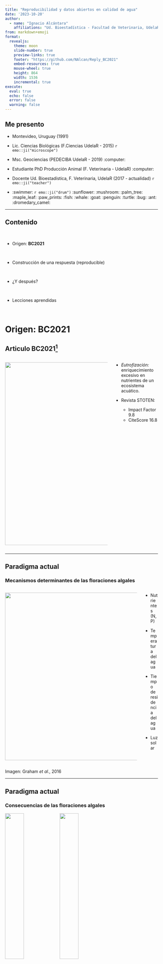 ```yaml
---
title: "Reproducibilidad y datos abiertos en calidad de agua"
date: '2023-10-20'
author:
  - name: "Ignacio Alcántara"
    affiliations: "Ud. Bioestadística - Facultad de Veterinaria, UdelaR"
from: markdown+emoji
format:
  revealjs:
    theme: moon
    slide-number: true
    preview-links: true
    footer: "https://github.com/NAlcan/Reply_BC2021"
    embed-resources: true
    mouse-wheel: true
    height: 864
    width: 1536
    incremental: true
execute: 
  eval: true
  echo: false
  error: false
  warning: false
---
```


## Me presento

* Montevideo, Uruguay (1991)

* Lic. Ciencias Biológicas (F.Ciencias UdelaR - 2015) `r emo::ji("microscope")`

* Msc. Geociencias (PEDECIBA UdelaR - 2019) :computer:

* Estudiante PhD Producción Animal (F. Veterinaria - UdelaR) :computer:

* Docente Ud. Bioestadística, F. Veterinaria, UdelaR (2017 - actualidad) `r emo::ji("teacher")`

* :swimmer: `r emo::ji("drum")` :sunflower: :mushroom: :palm_tree: :maple_leaf: :paw_prints: :fish: :whale: :goat: :penguin: :turtle: :bug: :ant: :dromedary_camel:


---


## Contenido

<br/>

* Origen: __BC2021__

<br/>

* Construcción de una respuesta (reproducible)

<br/>

* ¿Y después?


<br/>

* Lecciones aprendidas

<br/>



# Origen: __BC2021__

##  Articulo BC2021^[Beretta-Blanco, A., & Carrasco-Letelier, L. (2021). Relevant factors in the eutrophication of the Uruguay River and the Río Negro. Science of the Total Environment, 761, 143299.]

:::: {.columns}

::: {.column width="70%"}
![](img/01_portada_bc.png){.absolute top=150 left=50 width="900" height="600"}
:::

::: {.column width="30%"}

* _Eutrofización:_ enriquecimiento excesivo en nutrientes de un ecosistema acuático.


* Revista STOTEN: 
  - Impact Factor 9.8
  - CiteScore 16.8
:::

::::


---

## Paradigma actual

### Mecanismos determinantes de las floraciones algales



:::: {.columns}

::: {.column width="90%"}

![](img/02_cyanohabs_factors.png){.incremental top=450 left=50 width="1400" height="550"}
:::

::: {.column width="10%"}


+ Nutrientes (N,P)

+ Temperatura del agua

+ Tiempo de residencia del agua

+ Luz solar
:::

::::

:::{.footer}

Imagen: Graham _et al_., 2016

:::

---

## Paradigma actual

### Consecuencias de las floraciones algales

![](img/03_ciano1.jpg){.absolute top=50 left=1050 width="35%"}
![](img/03_ciano2.jpg){.absolute top=450 left=1050 width="35%"}

* Pérdida de Biodiversidad

* Anoxia

* Olor y sabor en el agua

* Cianotoxinas

* Aumento de pH

![The Biology of Lakes and Ponds (1998)](img/04_ph_cycle.png){.fragment left=0 width="35%"}

---

##  Principales conclusiones en BC2021


* El pH, la conductividad eléctrica($EC_{w}$) y la temperatura (T) modulan los niveles de microalgas (_Chl-a_).

* La __reducción de las emisiones de fósforo agrícola__ a los ríos no evitaría los altos niveles de _Chl-a_

* __La sustitución de la agricultura por pradera natural no evitaría las floraciones algales__

* __La floraciones algales en Uruguay son impulsadas por el Cambio Climático__

![](img/01_portada_bc.png){.absolute bottom=0 right=50 width="40%"}

---

## Evidencia nacional


![](img/evidencia_nacion.png){.r-stretch}


# El peso de la evidencia para una afirmación extraordinaria debe ser proporcional a su rareza  {background-color="#f4dbba"}

_Pierre-Simon Laplace_



##  Articulo de BC2021

### Metodología


![](img/05_GA_bc2021.png){.absolute left=800 top=150 width="60%"}


:::: {.columns}

::: {.column width="40%"}

* Datos Públicos de calidad de agua (OAN - Min. Ambiente)

* Dos ríos de Uy para entrenar una red neuronal (NNet)

* Validaron NNet con un tercer río

* Predicen concentración de algas (_Chl-a_) simulando distintos usos del suelo

* "NNet herramienta libre de sesgo para determinar la influencia de variables sobre el fenómeno"

:::

::::

---

## Reacción de la comunidad "Limnológica"

1. Organizarse frente a un "enemigo común"

<br/>

2. Escribir al editor de la revista resaltando algunos de los errores conceptuales 
  + R: <span style="color:orange">"Escriban un réplica al artículo original"<span/>

<br/>

3. Diversas propuestas de como debía realizarse un "adecuado" análisis de la información




# Construcción de una respuesta



## Datos: Observatorio Ambiental Nacional (2021)


* Repositorio de datos públicos de calidad de Agua en Uruguay

* Programas de monitoreo no estandarizados a nivel país

* Fácil selección y descarga de archivos en formato _.csv_ o _.xls_

* Pobre documentación y metadata

![](img/06_OAN_stations.png){.absolute width="30%"}
![](img/06_Oan_datos.png){.absolute left=700 width="65%"}

---

## Del análisis propio a la respuesta

* Los datos de origen presentaban ciertas inconsistencias o artefactos que había que tomar decisiones claras

* Pero en BC2021 no se hacia mención alguna a estas particularidades

* Y cuando se aclaraban no coincidían con nuestros resultados

* ![](img/08_outliers.png){.absolute left=0 width="50%"}

* ![](img/08_outliers2.png){.absolute right=50 width="30%"}

---

## Construcción de una respuesta (reproducible)

* __Reproducibilidad:__ <span style="color:orange">Trabajo que puede ser __revisado y recreado__ de forma __independiente__ utilizando los __mismos__ datos y/o análisis publicados por los autores originales




![](img/07_reproducibility.png){.fragment width="600" height="300"}

::: {.footnote}
White et al., 2013; Culina et al., 2020
:::

---

## Ejemplo recreando la Figura 2


```r
#| include: false
source(here::here("1.Codigo/Data_analysis.R"))
```

```r
#| out-width: "85%"
plots_juntos3
```


<!-- ![](img/07_patchwork.png){.absolute top=100 width="10%" right=0} -->
<!-- ![](img/07_ggplot2.png){.absolute top=300 width="10%" right=0} -->

---

## Ejemplo recreando la Figura 2


:::: {.columns}

::: {.column width="50%"}
```r

wrap_plots( (fig3d + 
              labs(title = "BC2021")),
            (fig3_ph + 
              labs(title = "Our analysis") +
              theme(text = element_text(size = 24))),
           ncol = 2)
```
:::

::: {.column width="50%}

```r

wrap_plots( (fig3e +
               labs(title = "BC2021")),
            (fig3_sst +
               labs(title = "Our analysis") +
              theme(text = element_text(size = 24))),
            ncol = 2)
```

:::

::::

---

## Sesgo de selección de sitios para análisis

```r
#| out-width: 80%
knitr::include_graphics(here::here("3.Resultados/map_siterivers_svg.svg"))
```


<!-- ![](img/10_geouy.png){.absolute top=100 width="10%" right=0} -->
<!-- ![](img/10_mapsf.png){.absolute top=300 width="10%" right=0} -->


---

## Respondimos

![](img/09_reply.png){.absolute top=150 left=0 width="45%"}

![](img/09_grabs.png){.absolute bottom=100 left=700 width="65%"}


::: aside
Alcántara, I., Somma, A., Chalar, G., Fabre, A., Segura, A., Achkar, M., ... & García-Rodríguez, F. (2022). A reply to “Relevant factors in the eutrophication of the Uruguay River and the Río Negro”. Science of the Total Environment, 818, 151854.
:::


# ¿Y después?


## ¿Y después? :smiley:

![](img/10_ladiaria.png){.absolute top=100 left=0 height="90%"}


![](img/11_limnouy.jpg){.absolute top=100 left=900 height="90%"}


---

## ¿Y después? :pensive:

![](img/12_response_alc.png){.absolute width="45%"}

:::: {.columns}

::: {.column width="50%"}
:::

::: {.column width="50%"}

* Aclararon procedimientos con los datos $NA, > LD, \leq LC$ :+1:

* Reconocen "errores de edición gráfica" en figuras :+1:

* No responden a los cuestionamientos sobre la interpretación de la información :-1:

* Sostienen su interpretación de que el pH potencia el aumento de la _Chl-a_ :-1:
:::

::::

::: aside
Beretta-Blanco, A., & Carrasco-Letelier, L. (2022). Responses to Alcántara et al.'s (2021) comments. The Science of the total environment, 837, 155555.
:::

## El ciclo cientifico

* La ciencia no es una simple colección de "hechos y números", es una herramienta cognitiva


![](img/science_cycle.png){.absolute width="45%"}

:::: {.columns}

::: {.column}
:::

::: {.column}

* "La ciencia es _cómo_, no un _qué_, y mucho menos un _quién_" [Nogués 2018] {.r-fit}

:::

::::

---

## Publicaciones científicas en la era digital

* La revisión por pares ayuda a garantizar que la investigación publicada cumpla con los estándares mínimos de calidad científica


![](img/peerreview.gif){.absolute width="45%"}


* Dado que el conocimiento científico es acumulativo y se construye sobre sí mismo, la confianza en el sistema es particularmente importante


# Lecciones aprendidas



## Lecciones aprendidas

</br>

* Cambio de cultura: es posible una comunidad colaborativa

</br>

* Las editoriales siguen siendo un modelo de negocio

</br>

* "Un gran poder conlleva una gran responsabilidad"

</br>

* Animarse a hacer y aportar por más chiquites que seamos

---

## Reflexión {background-color="#f4dbba"}

</br>


* Reproducibilidad "material" vs "intelectual"

</br>

* ¿Cuántos trabajos con sesgos no tan evidentes se nos escaparán?


---

## Muchas Gracias 

::: {.nonincremental}

* Presentación realizada con `Quarto`

* Referencias

::: aside

+ Alcántara, I., Somma, A., Chalar, G., Fabre, A., Segura, A., Achkar, M., ... & García-Rodríguez, F. (2022). A reply to “Relevant factors in the eutrophication of the Uruguay River and the Río Negro”. Science of the Total Environment, 818, 151854.

+ Brönmark, C., & Hansson, L. A. (2017). The biology of lakes and ponds. Oxford university press.

+ Beretta-Blanco, A., & Carrasco-Letelier, L. (2021). Relevant factors in the eutrophication of the Uruguay River and the Río Negro. Science of the Total Environment, 761, 143299.

+ Beretta-Blanco, A., & Carrasco-Letelier, L. (2022). Responses to Alcántara et al.'s (2021) comments. The Science of the total environment, 837, 155555.

+ Culina, A., van den Berg, I., Evans, S., & Sánchez-Tójar, A. (2020). Low availability of code in ecology: A call for urgent action. PLoS Biology, 18(7), e3000763.

+ Graham, J. L., Dubrovsky, N. M., & Eberts, S. M. (2016). Cyanobacterial harmful algal blooms and US Geological Survey science capabilities. US Department of the Interior, US Geological Survey.

+ White, E. P., Baldridge, E., Brym, Z. T., Locey, K. J., McGlinn, D. J., & Supp, S. R. (2013). Nine simple ways to make it easier to (re) use your data. Ideas in Ecology and Evolution, 6(2).


:::

:::

